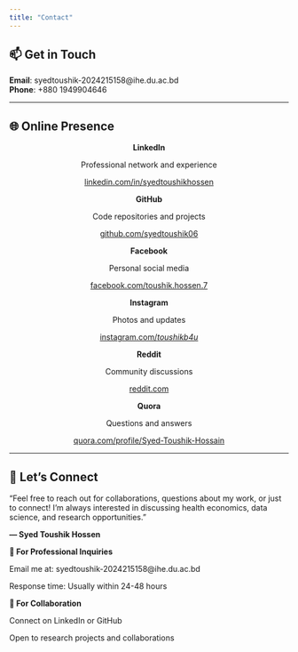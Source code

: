 ```yaml
---
title: "Contact"
---
```


::: {.content-section}

## 📫 Get in Touch

::: {.info-box}
**Email**: syedtoushik-2024215158@ihe.du.ac.bd  
**Phone**: +880 1949904646
:::

---

## 🌐 Online Presence

::: {.card-grid}

::: {.card style="text-align:center;"}
**LinkedIn**

Professional network and experience

[linkedin.com/in/syedtoushikhossen](https://www.linkedin.com/in/syedtoushikhossen)
:::

::: {.card style="text-align:center;"}
**GitHub**

Code repositories and projects

[github.com/syedtoushik06](https://github.com/syedtoushik06)
:::

::: {.card style="text-align:center;"}
**Facebook**

Personal social media

[facebook.com/toushik.hossen.7](https://www.facebook.com/toushik.hossen.7)
:::

::: {.card style="text-align:center;"}
**Instagram**

Photos and updates

[instagram.com/_toushikb4u_](https://www.instagram.com/_toushikb4u_/)
:::

::: {.card style="text-align:center;"}
**Reddit**

Community discussions

[reddit.com](https://www.reddit.com/)
:::

::: {.card style="text-align:center;"}
**Quora**

Questions and answers

[quora.com/profile/Syed-Toushik-Hossain](https://bn.quora.com/profile/Syed-Toushik-Hossain)
:::

:::

---

## 💬 Let's Connect

::: {.quote}
"Feel free to reach out for collaborations, questions about my work, or just to connect! I'm always interested in discussing health economics, data science, and research opportunities."

**— Syed Toushik Hossen**
:::

::: {.card-grid}

::: {.card}
**📧 For Professional Inquiries**

Email me at: syedtoushik-2024215158@ihe.du.ac.bd

Response time: Usually within 24-48 hours
:::

::: {.card}
**🤝 For Collaboration**

Connect on LinkedIn or GitHub

Open to research projects and collaborations
:::

:::

:::